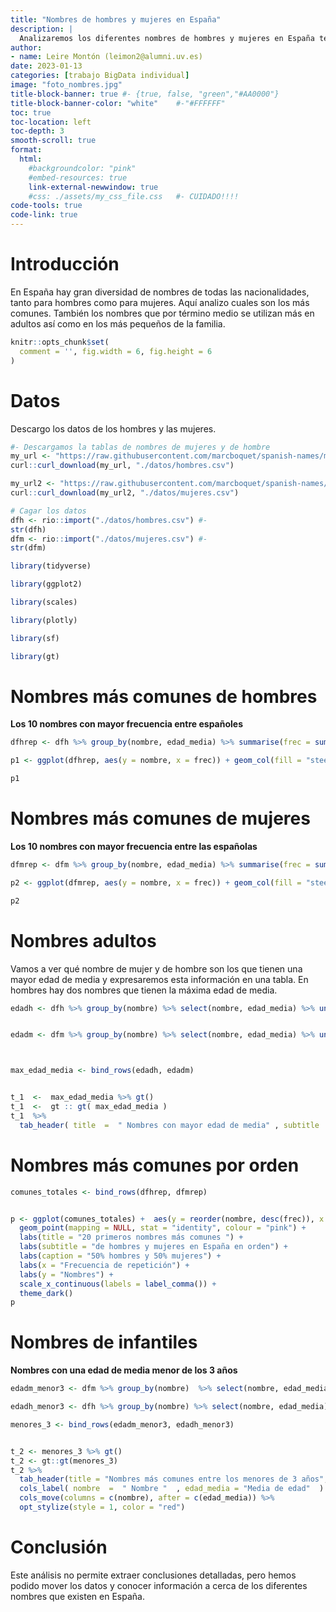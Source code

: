---
title: "Nombres de hombres y mujeres en España"
description: |
  Analizaremos los diferentes nombres de hombres y mujeres en España teniendo en cuenta la edad media y la frecuencia. 
author:
- name: Leire Montón (leimon2@alumni.uv.es)
date: 2023-01-13                           
categories: [trabajo BigData individual]   
image: "foto_nombres.jpg"
title-block-banner: true #- {true, false, "green","#AA0000"}
title-block-banner-color: "white"    #-"#FFFFFF" 
toc: true
toc-location: left
toc-depth: 3
smooth-scroll: true
format: 
  html:
    #backgroundcolor: "pink"
    #embed-resources: true
    link-external-newwindow: true
    #css: ./assets/my_css_file.css   #- CUIDADO!!!!
code-tools: true
code-link: true
---

# Introducción

En España hay gran diversidad de nombres de todas las nacionalidades, tanto para hombres como para mujeres. Aquí analizo cuales son los más comunes. También los nombres que por término medio se utilizan más en adultos así como en los más pequeños de la familia.

```{r, setup, include=FALSE, echo=FALSE}
knitr::opts_chunk$set(
  comment = '', fig.width = 6, fig.height = 6
)
```

# Datos

Descargo los datos de los hombres y las mujeres.

```{r, include=FALSE, warning=FALSE}

#- Descargamos la tablas de nombres de mujeres y de hombre
my_url <- "https://raw.githubusercontent.com/marcboquet/spanish-names/master/hombres.csv"
curl::curl_download(my_url, "./datos/hombres.csv")

my_url2 <- "https://raw.githubusercontent.com/marcboquet/spanish-names/master/mujeres.csv"
curl::curl_download(my_url2, "./datos/mujeres.csv")

# Cagar los datos
dfh <- rio::import("./datos/hombres.csv") #-
str(dfh)
dfm <- rio::import("./datos/mujeres.csv") #-
str(dfm)

library(tidyverse)

library(ggplot2)

library(scales)

library(plotly)

library(sf)

library(gt)


```

# Nombres más comunes de hombres

**Los 10 nombres con mayor frecuencia entre españoles**

```{r, echo=FALSE, message=FALSE, warning=FALSE}

dfhrep <- dfh %>% group_by(nombre, edad_media) %>% summarise(frec = sum(frec)) %>% ungroup() %>% select(nombre, frec, edad_media) %>% slice_max(frec, n = 10)

p1 <- ggplot(dfhrep, aes(y = nombre, x = frec)) + geom_col(fill = "steelblue") + scale_x_continuous(labels = label_comma())

p1

```

# Nombres más comunes de mujeres

**Los 10 nombres con mayor frecuencia entre las españolas**

```{r, echo=FALSE, message=FALSE, warning=FALSE}

dfmrep <- dfm %>% group_by(nombre, edad_media) %>% summarise(frec = sum(frec)) %>% ungroup() %>% select(nombre, frec, edad_media) %>% slice_max(frec, n = 10)

p2 <- ggplot(dfmrep, aes(y = nombre, x = frec)) + geom_col(fill = "steelblue") + scale_x_continuous(labels = label_comma())

p2

```

# Nombres adultos

Vamos a ver qué nombre de mujer y de hombre son los que tienen una mayor edad de media y expresaremos esta información en una tabla. En hombres hay dos nombres que tienen la máxima edad de media.

```{r, echo=FALSE, message=FALSE, warning=FALSE}

edadh <- dfh %>% group_by(nombre) %>% select(nombre, edad_media) %>% ungroup() %>% top_n(1, edad_media) 


edadm <- dfm %>% group_by(nombre) %>% select(nombre, edad_media) %>% ungroup() %>% top_n(1, edad_media) 



max_edad_media <- bind_rows(edadh, edadm)


t_1  <-  max_edad_media %>% gt()
t_1  <-  gt :: gt( max_edad_media )
t_1  %>%
  tab_header( title  =  " Nombres con mayor edad de media" , subtitle  = md ( " **En España** " )) %>% cols_label( nombre  =  " Nombre " ,   edad_media  =  " Edad media" ) %>% opt_stylize(style = 2, color = "pink")

```

# Nombres más comunes por orden

```{r, echo = FALSE,message = FALSE, warning = FALSE}

comunes_totales <- bind_rows(dfhrep, dfmrep) 


p <- ggplot(comunes_totales) +  aes(y = reorder(nombre, desc(frec)), x = frec) +
  geom_point(mapping = NULL, stat = "identity", colour = "pink") +
  labs(title = "20 primeros nombres más comunes ") +
  labs(subtitle = "de hombres y mujeres en España en orden") +
  labs(caption = "50% hombres y 50% mujeres") +
  labs(x = "Frecuencia de repetición") +
  labs(y = "Nombres") +
  scale_x_continuous(labels = label_comma()) +
  theme_dark() 
p


```

# Nombres de infantiles

**Nombres con una edad de media menor de los 3 años**

```{r, echo = FALSE,message = FALSE, warning = FALSE}

edadm_menor3 <- dfm %>% group_by(nombre)  %>% select(nombre, edad_media)   %>% ungroup() %>% filter(edad_media <= 3)

edadh_menor3 <- dfh %>% group_by(nombre) %>% select(nombre, edad_media) %>% ungroup() %>% filter(edad_media <= 3)

menores_3 <- bind_rows(edadm_menor3, edadh_menor3) 


t_2 <- menores_3 %>% gt()
t_2 <- gt::gt(menores_3)
t_2 %>% 
  tab_header(title = "Nombres más comunes entre los menores de 3 años", subtitle = md ("**Para hombres y mujeres en España**")) %>%
  cols_label( nombre  =  " Nombre "  , edad_media = "Media de edad"  )  %>%
  cols_move(columns = c(nombre), after = c(edad_media)) %>% 
  opt_stylize(style = 1, color = "red")

```

# Conclusión

Este análisis no permite extraer conclusiones detalladas, pero hemos podido mover los datos y conocer información a cerca de los diferentes nombres que existen en España.
